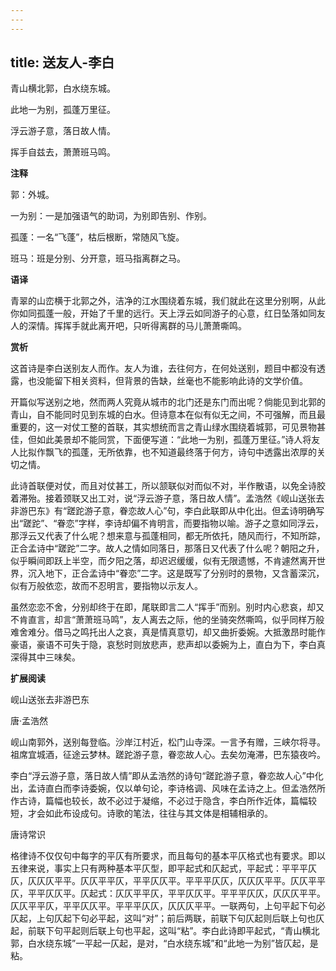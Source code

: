 ```yaml
---
---
---
```

title: 送友人-李白
---

青山横北郭，白水绕东城。

此地一为别，孤蓬万里征。

浮云游子意，落日故人情。

挥手自兹去，萧萧班马鸣。

**注释**

郭：外城。

一为别：一是加强语气的助词，为别即告别、作别。

孤蓬：一名“飞蓬”，枯后根断，常随风飞旋。

班马：班是分别、分开意，班马指离群之马。

**语译**

青翠的山峦横于北郭之外，洁净的江水围绕着东城，我们就此在这里分别啊，从此你如同孤蓬一般，开始了千里的远行。天上浮云如同游子的心意，红日坠落如同友人的深情。挥挥手就此离开吧，只听得离群的马儿萧萧嘶鸣。

**赏析**

这首诗是李白送别友人而作。友人为谁，去往何方，在何处送别，题目中都没有透露，也没能留下相关资料，但背景的告缺，丝毫也不能影响此诗的文学价值。

开篇似写送别之地，然而两人究竟从城市的北门还是东门而出呢？倘能见到北郭的青山，自不能同时见到东城的白水。但诗意本在似有似无之间，不可强解，而且最重要的，这一对仗工整的首联，其实想统而言之青山绿水围绕着城郭，可见景物甚佳，但如此美景却不能同赏，下面便写道：“此地一为别，孤蓬万里征。”诗人将友人比拟作飘飞的孤蓬，无所依靠，也不知道最终落于何方，诗句中透露出浓厚的关切之情。

此诗首联便对仗，而且对仗甚工，所以颔联似对而似不对，半作散语，以免全诗胶着滞殆。接着颈联又出工对，说“浮云游子意，落日故人情”。孟浩然《岘山送张去非游巴东》有“蹉跎游子意，眷恋故人心”句，李白此联即从中化出。但孟诗明确写出“蹉跎”、“眷恋”字样，李诗却偏不肯明言，而要指物以喻。游子之意如同浮云，那浮云又代表了什么呢？想来意与孤蓬相同，都无所依托，随风而行，不知所踪，正合孟诗中“蹉跎”二字。故人之情如同落日，那落日又代表了什么呢？朝阳之升，似乎瞬间即跃上半空，而夕阳之落，却迟迟缓缓，似有无限遗憾，不肯遽然离开世界，沉入地下，正合孟诗中“眷恋”二字。这是既写了分别时的景物，又含蓄深沉，似有万般依恋，故而不忍明言，要指物以示友人。

虽然恋恋不舍，分别却终于在即，尾联即言二人“挥手”而别。别时内心悲哀，却又不肯直言，却言“萧萧班马鸣”，友人离去之际，他的坐骑突然嘶鸣，似乎同样万般难舍难分。借马之鸣托出人之哀，真是情真意切，却又曲折委婉。大抵激昂时能作豪语，豪语不可失于隐，哀愁时则放悲声，悲声却以委婉为上，直白为下，李白真深得其中三味矣。

**扩展阅读**

岘山送张去非游巴东

唐·孟浩然

岘山南郭外，送别每登临。沙岸江村近，松门山寺深。一言予有赠，三峡尔将寻。祖席宜城酒，征途云梦林。蹉跎游子意，眷恋故人心。去矣勿淹滞，巴东猿夜吟。

李白“浮云游子意，落日故人情”即从孟浩然的诗句“蹉跎游子意，眷恋故人心”中化出，孟诗直白而李诗委婉，仅以单句论，李诗格调、风味在孟诗之上。但孟浩然所作古诗，篇幅也较长，故不必过于凝缩，不必过于隐含，李白所作近体，篇幅较短，才会如此布设成句。诗歌的笔法，往往与其文体是相辅相承的。

唐诗常识

格律诗不仅仅句中每字的平仄有所要求，而且每句的基本平仄格式也有要求。即以五律来说，事实上只有两种基本平仄型，即平起式和仄起式，平起式：平平平仄仄，仄仄仄平平。仄仄平平仄，平平仄仄平。平平平仄仄，仄仄仄平平。仄仄平平仄，平平仄仄平。仄起式：仄仄平平仄，平平仄仄平。平平平仄仄，仄仄仄平平。仄仄平平仄，平平仄仄平。平平平仄仄，仄仄仄平平。一联两句，上句平起下句必仄起，上句仄起下句必平起，这叫“对”；前后两联，前联下句仄起则后联上句也仄起，前联下句平起则后联上句也平起，这叫“粘”。李白此诗即平起式，“青山横北郭，白水绕东城”一平起一仄起，是对，“白水绕东城”和“此地一为别”皆仄起，是粘。